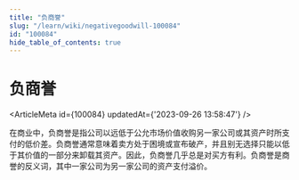 ```yaml
---
title: "负商誉"
slug: "/learn/wiki/negativegoodwill-100084"
id: "100084"
hide_table_of_contents: true
---
```



# 负商誉

<ArticleMeta id={100084} updatedAt={'2023-09-26 13:58:47'} />
<div className='border-solid border-b border-t-0 my-4 border-[var(--ifm-color-gray-300)]' />

在商业中，负商誉是指公司以远低于公允市场价值收购另一家公司或其资产时所支付的低价差。负商誉通常意味着卖方处于困境或宣布破产，并且别无选择只能以低于其价值的一部分来卸载其资产。因此，负商誉几乎总是对买方有利。负商誉是商誉的反义词，其中一家公司为另一家公司的资产支付溢价。
